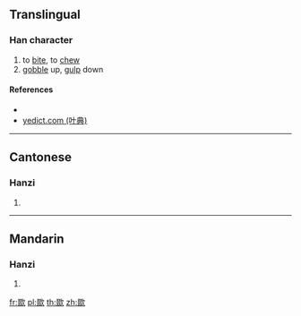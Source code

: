 ==Translingual==

===Han character===
{{Han char|rn=76|rad=欠|as=08|sn=12|four=17482|canj=EEEEO|ids=⿰叕欠}}

# to [[bite]], to [[chew]]
# [[gobble]] up, [[gulp]] down

====References====
* {{Han ref|kx=0568.200|dkj=16103|dj=0957.060|hdz=32144.060|uh=6B3C|ud=27452|bh=D9DD|bd=55773}}
*[http://yedict.com/htm/6B/6B3C.htm yedict.com (叶典)]

----

==Cantonese==

===Hanzi===
{{yue-hanzi|jyut=[[ci2]], [[syut3]]|y=chi2, syut3}}

# {{defn|lang=yue|sort=欠08}}

----

==Mandarin==

===Hanzi===
{{cmn-hanzi|pin=[[chǐ]] ([[chi3]])|wg=ch'ih<sup>3</sup>}}

# {{defn|lang=cmn|sort=欠08}}

[[fr:欼]]
[[pl:欼]]
[[th:欼]]
[[zh:欼]]
